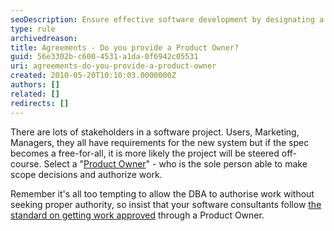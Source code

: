 ```yaml
---
seoDescription: Ensure effective software development by designating a Product Owner to make scope decisions and authorize work
type: rule
archivedreason:
title: Agreements - Do you provide a Product Owner?
guid: 56e3302b-c600-4531-a1da-0f6942c05531
uri: agreements-do-you-provide-a-product-owner
created: 2010-05-20T10:10:03.0000000Z
authors: []
related: []
redirects: []
---
```


There are lots of stakeholders in a software project. Users, Marketing, Managers, they all have requirements for the new system but if the spec becomes a free-for-all, it is more likely the project will be steered off-course.
Select a "[Product Owner](/management-do-you-know-who-has-authority)" - who is the sole person able to make scope decisions and authorize work.

Remember it's all too tempting to allow the DBA to authorise work without seeking proper authority, so insist that your software consultants follow [the standard on getting work approved](/approval-do-you-get-work-approved-before-you-do-it) through a Product Owner.